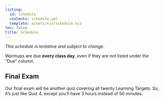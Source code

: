 ```yaml
---
listing: 
  id: schedule
  contents: schedule.yml
  template: assets/ejs/schedule.ejs
toc: false 
title: Schedule      
--- 
```


*This schedule is tentative and subject to change*.  

Warmups are due **every class day**, even if they are not listed under the "Due" column.                 

                        
:::{#schedule}                     
:::      
 
## Final Exam  
  
Our final exam will be another quiz covering all twenty Learning Targets. So, it's just like Quiz 4, except you'll have 3 hours instead of 50 minutes.         
             